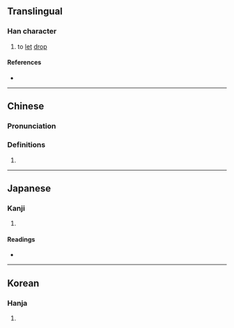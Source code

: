 {{character info}}
==Translingual==

===Han character===
{{Han char|rn=85|rad=水|as=05|sn=8|four=31160|canj=EMR|ids=⿰氵石}}

# to [[let]] [[drop]]

====References====
* {{Han ref|kx=0613.060|dkj=17242|dj=1006.050|hdz=31582.060|uh=6CB0|ud=27824|bh=CD4B|bd=52555}}

----

==Chinese==
{{zh-forms}}

===Pronunciation===
{{zh-pron
|m=tuō
|c=tok3
|mc=y
|oc=y
|ma=
|cat=v
}}

===Definitions===
{{zh-hanzi}}

# {{rfdef|zh}}

----

==Japanese==

===Kanji===
{{ja-kanji|grade=|rs=水05}}

# {{rfdef|ja|sort=水05}}

====Readings====
* {{ja-readings|on=[[たく]] (taku)|kun=[[なげる]] (nageru)}}

----

==Korean==

===Hanja===
{{ko-hanja|hangeul=탁|eumhun=|rv=tak|mr=t'ak|y=thak}}

# {{rfdef|ko|sort=水05}}